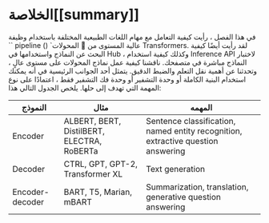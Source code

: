 # الخلاصة[[summary]]

<CourseFloatingBanner
    chapter={1}
    classNames="absolute z-10 right-0 top-0"
/>

في هذا الفصل ، رأيت كيفية التعامل مع مهام اللغات الطبيعية المختلفة باستخدام وظيفة `` pipeline () `عالية المستوى من 🤗 المحولات Transformers. لقد رأيت أيضًا كيفية البحث عن النماذج واستخدامها في Hub ، وكذلك كيفية استخدام Inference API لاختبار النماذج مباشرة في متصفحك.
ناقشنا كيفية عمل نماذج المحولات على مستوى عالٍ ، وتحدثنا عن أهمية نقل التعلم والضبط الدقيق. يتمثل أحد الجوانب الرئيسية في أنه يمكنك استخدام البنية الكاملة أو وحدة التشفير أو وحدة فك التشفير فقط ، اعتمادًا على نوع المهمة التي تهدف إلى حلها. يلخص الجدول التالي هذا:

| النموذج              | مثال                                       | المهمه                                                                          |
|-----------------|--------------------------------------------|----------------------------------------------------------------------------------|
| Encoder         | ALBERT, BERT, DistilBERT, ELECTRA, RoBERTa | Sentence classification, named entity recognition, extractive question answering |
| Decoder         | CTRL, GPT, GPT-2, Transformer XL           | Text generation                                                                  |
| Encoder-decoder | BART, T5, Marian, mBART                    | Summarization, translation, generative question answering                        |
